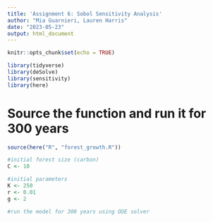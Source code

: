 ```yaml
---
title: 'Assignment 6: Sobol Sensitivity Analysis'
author: "Mia Guarnieri, Lauren Harris"
date: "2023-05-23"
output: html_document
---
```


```r
knitr::opts_chunk$set(echo = TRUE)

library(tidyverse)
library(deSolve)
library(sensitivity)
library(here)
```

# Source the function and run it for 300 years

```r
source(here("R", "forest_growth.R"))

#initial forest size (carbon)
C <- 10

#initial parameters
K <- 250
r <- 0.01
g <- 2

#run the model for 300 years using ODE solver


```

